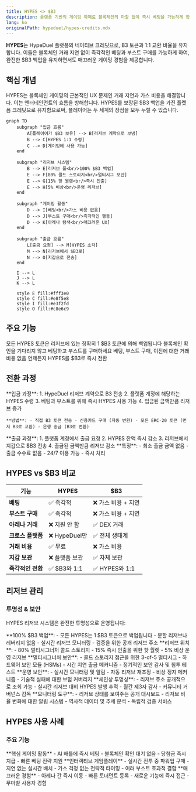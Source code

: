 ```yaml
---
title: HYPES <> $B3
description: 플랫폼 기반의 게이밍 화폐로 블록체인의 마찰 없이 즉시 베팅을 가능하게 함
lang: ko
originalPath: hypeduel/hypes-credits.mdx
---
```

**HYPES**는 HypeDuel 플랫폼의 네이티브 크레딧으로, B3 토큰과 1:1 교환 비율을 유지합니다. 이들은 블록체인 거래 지연 없이 즉각적인 베팅과 부스트 구매를 가능하게 하여, 완전한 $B3 백업을 유지하면서도 매끄러운 게이밍 경험을 제공합니다.

## 핵심 개념

HYPES는 블록체인 게이밍의 근본적인 UX 문제인 거래 지연과 가스 비용을 해결합니다. 이는 엔터테인먼트의 흐름을 방해합니다. HYPES를 보장된 $B3 백업을 가진 플랫폼 크레딧으로 유지함으로써, 플레이어는 두 세계의 장점을 모두 누릴 수 있습니다.

```mermaid
graph TD
    subgraph "입금 흐름"
        A[플레이어가 $B3 보유] --> B[리저브 계약으로 보냄]
        B --> C[HYPES 1:1 수령]
        C --> D[게이밍에 사용 가능]
    end

    subgraph "리저브 시스템"
        B --> E[리저브 풀<br/>100% $B3 백업]
        E --> F[80% 콜드 스토리지<br/>멀티시그 보안]
        E --> G[15% 핫 월렛<br/>즉시 인출]
        E --> H[5% 비상<br/>운영 리저브]
    end

    subgraph "게이밍 활동"
        D --> I[베팅<br/>가스 비용 없음]
        D --> J[부스트 구매<br/>즉각적인 행동]
        D --> K[아레나 탐색<br/>매끄러운 UX]
    end

    subgraph "출금 흐름"
        L[출금 요청] --> M[HYPES 소각]
        M --> N[리저브에서 $B3로]
        N --> O[지갑으로 전송]
    end

    I --> L
    J --> L
    K --> L

    style E fill:#fff3e0
    style C fill:#e8f5e8
    style I fill:#e3f2fd
    style O fill:#c8e6c9
```

## 주요 기능

<Card title="1:1 $B3 백업" icon="shield">
  모든 HYPES 토큰은 리저브에 있는 정확히 1 $B3 토큰에 의해 백업됩니다
</Card>

<Card title="즉각적인 거래" icon="bolt">
  블록체인 확인을 기다리지 않고 베팅하고 부스트를 구매하세요
</Card>

<Card title="가스 비용 없음" icon="dollar-sign">
  베팅, 부스트 구매, 이전에 대한 거래 비용 없음
</Card>

<Card title="언제든지 출금" icon="arrow-right">
  언제든지 HYPES를 $B3로 즉시 전환
</Card>

## 전환 과정

<Tabs>
  <Tab title="$B3 → HYPES">
    **입금 과정**: 
    1. HypeDuel 리저브 계약으로 B3 전송 
    2. 플랫폼 계정에 해당하는 HYPES 수령 
    3. 베팅과 부스트를 위해 즉시 HYPES 사용 가능 
    4. 입금된 금액만큼 리저브 증가

    **방법**: - 직접 B3 토큰 전송 - 신용카드 구매 (자동 변환) - 모든 ERC-20 토큰 (먼저 B3로 교환) - 은행 송금 (B3로 변환)

  </Tab>

  <Tab title="HYPES → $B3">
    **출금 과정**: 1. 플랫폼 계정에서 출금 요청 2. HYPES 잔액 즉시 감소 3. 리저브에서 지갑으로 $B3 전송 4. 출금된 금액만큼 리저브 감소 **특징**: - 최소 출금 금액 없음 - 출금 수수료 없음 - 24/7 이용 가능 - 즉시 처리
  </Tab>
</Tabs>

## HYPES vs $B3 비교

| 기능                | HYPES               | $B3                  |
| ---------------------- | ------------------- | -------------------- |
| **베팅**            | ✅ 즉각적          | ❌ 가스 비용 + 지연 |
| **부스트 구매**    | ✅ 즉각적          | ❌ 가스 비용 + 지연 |
| **아레나 거래**      | ❌ 지원 안 함    | ✅ DEX 거래       |
| **크로스 플랫폼**     | ❌ HypeDuel만    | ✅ 전체 생태계    |
| **거래 비용**  | ✅ 무료             | ❌ 가스 비용          |
| **지갑 보관**     | ❌ 플랫폼 보관 | ✅ 자체 보관      |
| **즉각적인 전환** | ✅ $B3와 1:1     | ✅ HYPES와 1:1    |

## 리저브 관리

### 투명성 & 보안

HYPES 리저브 시스템은 완전한 투명성으로 운영됩니다:

<AccordionGroup>
  <Accordion title="리저브 구성">
    **100% $B3 백업**: - 모든 HYPES는 1 $B3 토큰으로 백업됩니다 - 분할 리저브나 레버리지 없음 - 실시간
    리저브 모니터링 - 검증을 위한 공개 리저브 주소 **리저브 위치**: - 80% 멀티시그너처 콜드 스토리지 - 15% 즉시 인출을 위한 핫 월렛 - 5% 비상 운영 리저브
  </Accordion>

<Accordion title="보안 조치">
  **멀티시그너처 보안**: - 콜드 스토리지 접근을 위한 3-of-5 멀티시그 - 하드웨어 보안 모듈 (HSMs) -
  시간 지연 출금 메커니즘 - 정기적인 보안 감사 및 침투 테스트 **운영 보안**: -
  실시간 모니터링 및 알림 - 자동 리저브 재조정 - 비상 정지 메커니즘 - 기술적 실패에 대한 보험 커버리지
</Accordion>

  <Accordion title="공개 검증">
    **체인상 투명성**: - 리저브 주소 공개적으로 조회 가능 - 실시간 리저브 대비 HYPES 발행 추적 -
    월간 제3자 감사 - 커뮤니티 거버넌스 감독 **모니터링 도구**: - 리저브 상태를 보여주는 공개 대시보드 - 리저브 비율 변화에 대한 알림 시스템 - 역사적 데이터 및 추세 분석 - 독립적 검증 서비스
  </Accordion>
</AccordionGroup>

## HYPES 사용 사례

### 주요 기능

<Card title="배틀 베팅" icon="coins">
  **핵심 게이밍 활동** - AI 배틀에 즉시 베팅 - 블록체인 확인 대기 없음 - 당첨금 즉시 지급 - 빠른 베팅 전략 지원
</Card>

<Card title="부스트 구매" icon="bolt">
  **인터랙티브 게임플레이** - 실시간 전투 중 파워업 구매 - 지연 없는 실시간 배치 - 가스 걱정 없는 전략적 타이밍 - 여러 부스트 효과적 결합
</Card>

<Card title="플랫폼 탐색" icon="compass">
  **매끄러운 경험** - 아레나 간 즉시 이동 - 빠른 토너먼트 등록 - 새로운 기능에 즉시 접근 - 무마찰 사용자 경험
</Card>
